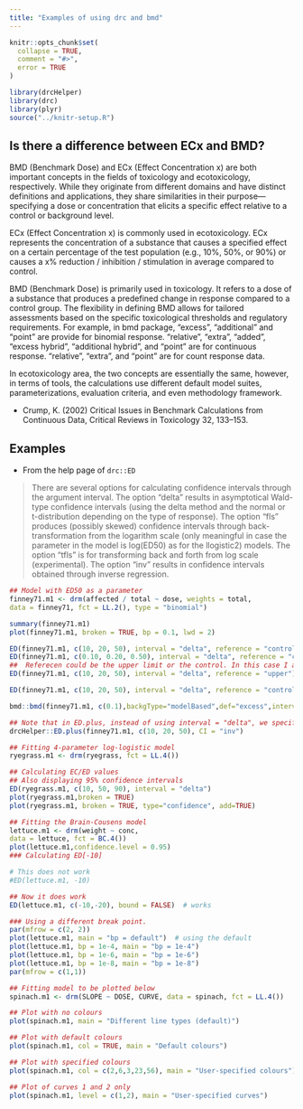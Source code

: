 ```yaml
---
title: "Examples of using drc and bmd"
---
```


```r
knitr::opts_chunk$set(
  collapse = TRUE,
  comment = "#>",
  error = TRUE
)
```

```r
library(drcHelper)
library(drc)
library(plyr)
source("../knitr-setup.R")
```

## Is there a difference between ECx and BMD?

BMD (Benchmark Dose) and ECx (Effect Concentration x) are both important concepts in the fields of toxicology and ecotoxicology, respectively. While they originate from different domains and have distinct definitions and applications, they share similarities in their purpose—specifying a dose or concentration that elicits a specific effect relative to a control or background level.

ECx (Effect Concentration x) is commonly used in ecotoxicology. ECx represents the concentration of a substance that causes a specified effect on a certain percentage of the test population (e.g., 10%, 50%, or 90%) or causes a x% reduction / inhibition / stimulation in average compared to control. 

BMD (Benchmark Dose) is primarily used in toxicology. It refers to a dose of a substance that produces a predefined change in response compared to a control group. The flexibility in defining BMD allows for tailored assessments based on the specific toxicological thresholds and regulatory requirements. For example, in bmd package, "excess", "additional" and "point" are provide for binomial response. "relative", "extra", "added", "excess hybrid", "additional hybrid", and "point" are for continuous response. "relative", "extra", and "point" are for count response data.

In ecotoxicology area, the two concepts are essentially the same, however, in terms of tools, the calculations use different default model suites, parameterizations, evaluation criteria, and even methodology framework. 

- Crump, K. (2002) Critical Issues in Benchmark Calculations from Continuous Data, Critical Reviews in Toxicology 32, 133–153.

## Examples

- From the help page of `drc::ED`

> There are several options for calculating confidence intervals through the argument interval. The option "delta" results in asymptotical Wald-type confidence intervals (using the delta method and the normal or t-distribution depending on the type of response). The option "fls" produces (possibly skewed) confidence intervals through back-transformation from the logarithm scale (only meaningful in case the parameter in the model is log(ED50) as for the llogistic2) models. The option "tfls" is for transforming back and forth from log scale (experimental). The option "inv" results in confidence intervals obtained through inverse regression.

```r
## Model with ED50 as a parameter
finney71.m1 <- drm(affected / total ~ dose, weights = total,
data = finney71, fct = LL.2(), type = "binomial")

summary(finney71.m1)
plot(finney71.m1, broken = TRUE, bp = 0.1, lwd = 2)

ED(finney71.m1, c(10, 20, 50), interval = "delta", reference = "control",type="relative")
ED(finney71.m1, c(0.10, 0.20, 0.50), interval = "delta", reference = "control",type="absolute")
##  Referecen could be the upper limit or the control. In this case I am not sure what has been calcuated.
ED(finney71.m1, c(10, 20, 50), interval = "delta", reference = "upper")

ED(finney71.m1, c(10, 20, 50), interval = "delta", reference = "control",type="relative")

bmd::bmd(finney71.m1, c(0.1),backgType="modelBased",def="excess",interval="inv")

## Note that in ED.plus, instead of using interval = "delta", we specifify CI = "delta", to distinguish the option to calculate CI
drcHelper::ED.plus(finney71.m1, c(10, 20, 50), CI = "inv")
```


```r
## Fitting 4-parameter log-logistic model
ryegrass.m1 <- drm(ryegrass, fct = LL.4())

## Calculating EC/ED values
## Also displaying 95% confidence intervals
ED(ryegrass.m1, c(10, 50, 90), interval = "delta")
plot(ryegrass.m1,broken = TRUE)
plot(ryegrass.m1, broken = TRUE, type="confidence", add=TRUE)
```


```r
## Fitting the Brain-Cousens model
lettuce.m1 <- drm(weight ~ conc,
data = lettuce, fct = BC.4())
plot(lettuce.m1,confidence.level = 0.95)
### Calculating ED[-10]

# This does not work
#ED(lettuce.m1, -10)

## Now it does work
ED(lettuce.m1, c(-10,-20), bound = FALSE)  # works

### Using a different break point.
par(mfrow = c(2, 2))
plot(lettuce.m1, main = "bp = default")  # using the default
plot(lettuce.m1, bp = 1e-4, main = "bp = 1e-4")
plot(lettuce.m1, bp = 1e-6, main = "bp = 1e-6")
plot(lettuce.m1, bp = 1e-8, main = "bp = 1e-8")
par(mfrow = c(1,1))

```


```r
## Fitting model to be plotted below
spinach.m1 <- drm(SLOPE ~ DOSE, CURVE, data = spinach, fct = LL.4())

## Plot with no colours
plot(spinach.m1, main = "Different line types (default)")

## Plot with default colours
plot(spinach.m1, col = TRUE, main = "Default colours")

## Plot with specified colours
plot(spinach.m1, col = c(2,6,3,23,56), main = "User-specified colours")

## Plot of curves 1 and 2 only
plot(spinach.m1, level = c(1,2), main = "User-specified curves")

```
